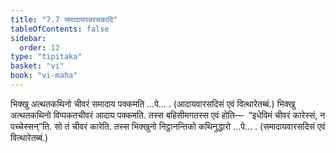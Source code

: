 ```yaml
---
title: "7.7 समादायपन्नरसकादि"
tableOfContents: false
sidebar:
  order: 12
type: "tipitaka"
basket: "vi"
book: "vi-maha"
---
```



<DynamicBreadcrumb />

<Division number="316" book="vi-maha">

<Paragraph number="1446" book="vi-maha">
भिक्खु अत्थतकथिनो चीवरं समादाय पक्कमति …पे… .

</Paragraph>
</Division>

<Paragraph number="1447" type="center" book="vi-maha">
(आदायवारसदिसं एवं वित्थारेतब्बं.)


</Paragraph>

<Paragraph number="1448" book="vi-maha">
भिक्खु अत्थतकथिनो विप्पकतचीवरं आदाय पक्कमति. तस्स बहिसीमगतस्स एवं होति—  “इधेविमं चीवरं कारेस्सं, न पच्चेस्सन्”ति. सो तं चीवरं कारेति. तस्स भिक्खुनो निट्ठानन्तिको कथिनुद्धारो …पे… .

</Paragraph>

<Paragraph number="1449" type="center" book="vi-maha">
(समादायवारसदिसं एवं वित्थारेतब्बं.)
</Paragraph>